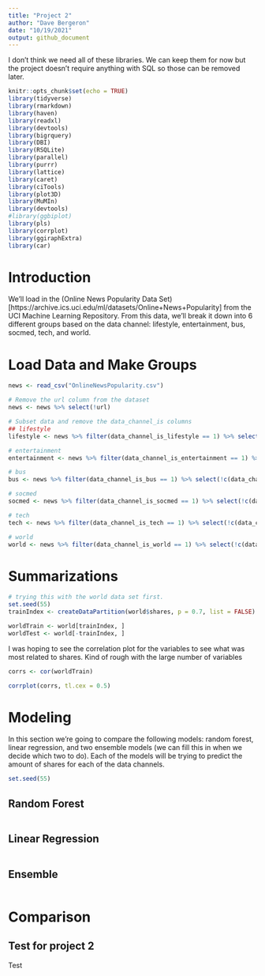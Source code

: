 ```yaml
---
title: "Project 2"
author: "Dave Bergeron"
date: "10/19/2021"
output: github_document
---
```


I don't think we need all of these libraries. We can keep them for now but the project doesn't require anything with SQL so those can be removed later.

```r
knitr::opts_chunk$set(echo = TRUE)
library(tidyverse)
library(rmarkdown)
library(haven)
library(readxl)
library(devtools)
library(bigrquery)
library(DBI)
library(RSQLite)
library(parallel)
library(purrr)
library(lattice)
library(caret)
library(ciTools)
library(plot3D)
library(MuMIn)
library(devtools)
#library(ggbiplot)
library(pls)
library(corrplot)
library(ggiraphExtra)
library(car)
```

# Introduction

We'll load in the (Online News Popularity Data Set)[https://archive.ics.uci.edu/ml/datasets/Online+News+Popularity]  from the UCI Machine Learning Repository. From this data, we'll break it down into 6 different groups based on the data channel: lifestyle, entertainment, bus, socmed, tech, and world. 

# Load Data and Make Groups

```r
news <- read_csv("OnlineNewsPopularity.csv")

# Remove the url column from the dataset
news <- news %>% select(!url)

# Subset data and remove the data_channel_is columns
## lifestyle
lifestyle <- news %>% filter(data_channel_is_lifestyle == 1) %>% select(!c(data_channel_is_bus, data_channel_is_entertainment, data_channel_is_lifestyle, data_channel_is_socmed, data_channel_is_tech, data_channel_is_world))

# entertainment
entertainment <- news %>% filter(data_channel_is_entertainment == 1) %>% select(!c(data_channel_is_bus, data_channel_is_entertainment, data_channel_is_lifestyle, data_channel_is_socmed, data_channel_is_tech, data_channel_is_world))

# bus
bus <- news %>% filter(data_channel_is_bus == 1) %>% select(!c(data_channel_is_bus, data_channel_is_entertainment, data_channel_is_lifestyle, data_channel_is_socmed, data_channel_is_tech, data_channel_is_world))

# socmed
socmed <- news %>% filter(data_channel_is_socmed == 1) %>% select(!c(data_channel_is_bus, data_channel_is_entertainment, data_channel_is_lifestyle, data_channel_is_socmed, data_channel_is_tech, data_channel_is_world))

# tech
tech <- news %>% filter(data_channel_is_tech == 1) %>% select(!c(data_channel_is_bus, data_channel_is_entertainment, data_channel_is_lifestyle, data_channel_is_socmed, data_channel_is_tech, data_channel_is_world))

# world
world <- news %>% filter(data_channel_is_world == 1) %>% select(!c(data_channel_is_bus, data_channel_is_entertainment, data_channel_is_lifestyle, data_channel_is_socmed, data_channel_is_tech, data_channel_is_world))

```

# Summarizations
```r
# trying this with the world data set first.
set.seed(55)
trainIndex <- createDataPartition(world$shares, p = 0.7, list = FALSE)

worldTrain <- world[trainIndex, ]
worldTest <- world[-trainIndex, ]
```

I was hoping to see the correlation plot for the variables to see what was most related to shares. Kind of rough with the large number of variables

```r
corrs <- cor(worldTrain)

corrplot(corrs, tl.cex = 0.5)
```

# Modeling

In this section we're going to compare the following models: random forest, linear regression, and two ensemble models (we can fill this in when we decide which two to do). Each of the models will be trying to predict the amount of shares for each of the data channels. 

```r
set.seed(55)
```

## Random Forest
```r

```

## Linear Regression
```r

```

## Ensemble 
```r

```

# Comparison


## Test for project 2

Test

```r

```


